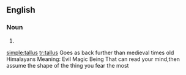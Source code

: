 ==English==
===Noun===
{{en-noun|-}}

#{{alternative spelling of|talus}}

[[simple:tallus]]
[[tr:tallus]]
Goes as back further than medieval times 
old Himalayans Meaning:
Evil Magic Being That can read your mind,then assume the shape of the thing you fear the most